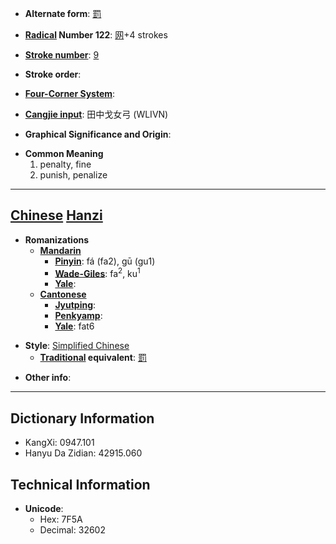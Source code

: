 * '''Alternate form''': [[罰]]

* '''[[Wiktionary:Chinese radical index| Radical]] Number 122''': [[Wiktionary:Chinese radical index 网|网]]+4 strokes

* '''[[Wiktionary:Chinese total strokes index|Stroke number]]''': [[Wiktionary:Chinese total strokes index 9|9]]

* '''Stroke order''': 

* '''[[Wiktionary:Chinese four corner index|Four-Corner System]]''': 

* '''[[Wiktionary:Chinese Cangjie index|Cangjie input]]''': 田中戈女弓 (WLIVN)

* '''Graphical Significance and Origin''': 

* '''Common Meaning'''
*#penalty, fine
*# punish, penalize


----

== [[Chinese]] [[Hanzi]] ==

* '''Romanizations'''
** '''[[Mandarin]]'''
*** '''[[Pinyin]]''': fá (fa2), gū (gu1)
*** '''[[Wade-Giles]]''': fa<sup>2</sup>, ku<sup>1</sup>
*** '''[[Yale]]''': 
** '''[[Cantonese]]'''
*** '''[[Jyutping]]''':
*** '''[[Penkyamp]]''': 
*** '''[[Yale]]''': fat6

* '''Style''': [[Simplified Chinese]] 
** '''[[Traditional Chinese|Traditional]] equivalent''': [[罰]]

* '''Other info''': 

----

== Dictionary Information ==

* KangXi: 0947.101
* Hanyu Da Zidian: 42915.060

== Technical Information ==

* '''Unicode''':
** Hex: 7F5A
** Decimal: 32602